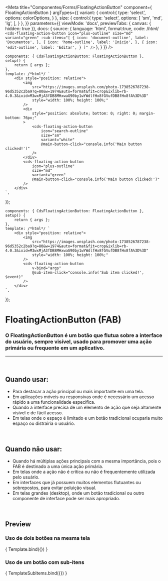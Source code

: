 
<Meta
	title="Componentes/Forms/FloatingActionButton"
	component={ FloatingActionButton }
	argTypes={{
		variant: {
			control:{
				type: 'select',
				options: colorOptions,
			}
		},
		size: {
			control:{
				type: 'select',
				options: [
					'sm',
					'md',
					'lg',
				],
			}
		},
	}}
	parameters={{
		viewMode: 'docs',
		previewTabs: { canvas: { hidden: true }},
		docs: {
			source: {
				language: 'html',
				format:true,
				code: /*html*/ 
`
<cds-floating-action-button
	icon="plus-outline"
	size="md"
	variant="green"
	:sub-items="[
		{
			icon: 'document-outline',
			label: 'Documentos',
		},
		{
			icon: 'home-outline',
			label: 'Início',
		},
		{
			icon: 'edit-outline',
			label: 'Editar',
		}
	]"
/>
`
			},
		}
	}}
/>

	components: { CdsFloatingActionButton: FloatingActionButton },
	setup() {
		return { args };
	},
	template: /*html*/ `
		<div style="position: relative">
			<img
				src="https://images.unsplash.com/photo-1738526787238-96d5352c2ba9?q=80&w=1974&auto=format&fit=crop&ixlib=rb-4.0.3&ixid=M3wxMjA3fDB8MHxwaG90by1wYWdlfHx8fGVufDB8fHx8fA%3D%3D"
				style="width: 100%; height: 100%;"
			/>
			<div
				style="position: absolute; bottom: 0; right: 0; margin-bottom: 76px;"
			>
				<cds-floating-action-button
					icon="search-outline"
					size="sm"
					variant="white"
					@main-button-click="console.info('Main button clicked!')"
				/>
			</div>
			<cds-floating-action-button
				icon="plus-outline"
				size="md"
				variant="green"
				@main-button-click="console.info('Main button clicked!')"
			/>
		</div>
	`,
});

	components: { CdsFloatingActionButton: FloatingActionButton },
	setup() {
		return { args };
	},
	template: /*html*/ `
		<div style="position: relative">
			<img
				src="https://images.unsplash.com/photo-1738526787238-96d5352c2ba9?q=80&w=1974&auto=format&fit=crop&ixlib=rb-4.0.3&ixid=M3wxMjA3fDB8MHxwaG90by1wYWdlfHx8fGVufDB8fHx8fA%3D%3D"
				style="width: 100%; height: 100%;"
			/>
			<cds-floating-action-button
				v-bind="args"
				@sub-item-click="console.info('Sub item clicked!', $event)"
			/>
		</div>
	`,
});

# FloatingActionButton (FAB)

### O FloatingActionButton é um botão que flutua sobre a interface do usuário, sempre visível, usado para promover uma ação primária ou frequente em um aplicativo.
---
<br />

## Quando usar:
- Para destacar a ação principal ou mais importante em uma tela.
- Em aplicações móveis ou responsivas onde é necessário um acesso rápido a uma funcionalidade específica.
- Quando a interface precisa de um elemento de ação que seja altamente visível e de fácil acesso.
- Em telas onde o espaço é limitado e um botão tradicional ocuparia muito espaço ou distrairia o usuário.

<br />

## Quando não usar:
- Quando há múltiplas ações principais com a mesma importância, pois o FAB é destinado a uma única ação primária.
- Em telas onde a ação não é crítica ou não é frequentemente utilizada pelo usuário.
- Em interfaces que já possuem muitos elementos flutuantes ou sobrepostos, para evitar poluição visual.
- Em telas grandes (desktop), onde um botão tradicional ou outro componente de interface pode ser mais apropriado.

<br />

## Preview

### Uso de dois botões na mesma tela

<Canvas>
	<Story
		name="FloatingActionButton1"
	>
		{ Template.bind({}) }
	</Story>
</Canvas>

### Uso de um botão com sub-itens

<Canvas>
	<Story
		name="FloatingActionButton"
		args={{
			subItems: [
				{
					icon: 'document-outline',
					label: 'Documentos',
				},
				{
					icon: 'home-outline',
					label: 'Início',
				},
				{
					icon: 'edit-outline',
					label: 'Editar',
				}
			],
		}}
	>
		{ TemplateSubItems.bind({}) }
	</Story>
</Canvas>

<ArgsTable story="FloatingActionButton" />